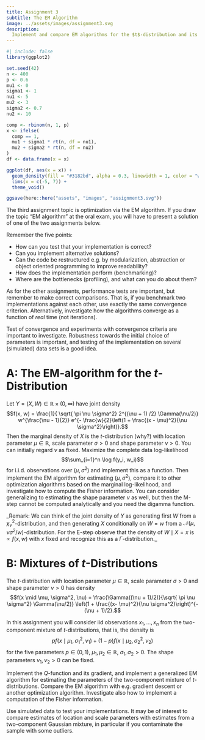 ```yaml
---
title: Assignment 3
subtitle: The EM Algorithm
image: ../assets/images/assignment3.svg
description:
  Implement and compare EM algorithms for the $t$-distribution and its mixtures.
---
```


```r
#| include: false
library(ggplot2)

set.seed(42)
n <- 400
p <- 0.6
mu1 <- 0
sigma1 <- 1
nu1 <- 5
mu2 <- 3
sigma2 <- 0.7
nu2 <- 10

comp <- rbinom(n, 1, p)
x <- ifelse(
  comp == 1,
  mu1 + sigma1 * rt(n, df = nu1),
  mu2 + sigma2 * rt(n, df = nu2)
)
df <- data.frame(x = x)

ggplot(df, aes(x = x)) +
  geom_density(fill = "#3182bd", alpha = 0.3, linewidth = 1, color = "white") +
  lims(x = c(-5, 7)) +
  theme_void()

ggsave(here::here("assets", "images", "assignment3.svg"))
```

The third assignment topic is optimization via the EM algorithm. If you draw the
topic "EM algorithm" at the oral exam, you will have to present a solution of
one of the two assignments below.

Remember the five points:

- How can you test that your implementation is correct?
- Can you implement alternative solutions?
- Can the code be restructured e.g. by modularization, abstraction or object
  oriented programming to improve readability?
- How does the implementation perform (benchmarking)?
- Where are the bottlenecks (profiling), and what can you do about them?

As for the other assignments, performance tests are important, but remember to
make correct comparisons. That is, if you benchmark two implementations against
each other, use exactly the same convergence criterion. Alternatively,
investigate how the algorithms converge as a function of _real_ time (not
iterations).

Test of convergence and experiments with convergence criteria are important to
investigate. Robustness towards the initial choice of parameters is important,
and testing of the implementation on several (simulated) data sets is a good
idea.

# A: The EM-algorithm for the $t$-Distribution

Let $Y = (X, W) \in \mathbb{R} \times (0, \infty)$ have joint density
$$f(x, w) = \frac{1}{ \sqrt{ \pi \nu \sigma^2} 2^{(\nu + 1) /2} \Gamma(\nu/2)} w^{\frac{\nu - 1}{2}} e^{- \frac{w}{2}\left(1 + \frac{(x - \mu)^2}{\nu \sigma^2}\right)}.$$
Then the marginal density of $X$ is the $t$-distribution (why?) with location
parameter $\mu \in \mathbb{R}$, scale parameter $\sigma > 0$ and shape parameter
$\nu > 0$. You can initially regard $\nu$ as fixed. Maximize the complete data
log-likelihood $$\sum_{i=1}^n \log f(y_i, w_i)$$ for i.i.d. observations over
$(\mu, \sigma^2)$ and implement this as a function. Then implement the EM
algorithm for estimating $(\mu, \sigma^2)$, compare it to other optimization
algorithms based on the marginal log-likelihood, and investigate how to compute
the Fisher information. You can consider generalizing to estimating the shape
parameter $\nu$ as well, but then the M-step cannot be computed analytically and
you need the digamma function.

_Remark: We can think of the joint density of $Y$ as generating first $W$ from a
$\chi^2_{\nu}$-distribution, and then generating $X$ conditionally on $W = w$
from a $\mathcal{N}(\mu, \nu \sigma^2 / w)$-distribution. For the E-step observe
that the density of $W \mid X = x$ is $\propto f(x, w)$ with $x$ fixed and
recognize this as a $\Gamma$-distribution.\_

# B: Mixtures of $t$-Distributions

The $t$-distribution with location parameter $\mu \in \mathbb{R}$, scale
parameter $\sigma > 0$ and shape parameter $\nu > 0$ has density
$$f(x \mid \mu, \sigma^2, \nu) = \frac{\Gamma((\nu + 1)/2)}{\sqrt{ \pi \nu \sigma^2} \Gamma(\nu/2)} \left(1 + \frac{(x- \mu)^2}{\nu \sigma^2}\right)^{- (\nu + 1)/2}.$$

In this assignment you will consider iid observations $x_1, \ldots, x_n$ from
the two-component mixture of $t$-distributions, that is, the density is
$$p f(x \mid \mu_1, \sigma_1^2, \nu_1) + (1 - p) f(x \mid \mu_2, \sigma_2^2, \nu_2)$$
for the five parameters $p \in (0, 1)$, $\mu_1, \mu_2 \in \mathbb{R}$,
$\sigma_1, \sigma_2 > 0$. The shape parameters $\nu_1, \nu_2 > 0$ can be fixed.

Implement the $Q$-function and its gradient, and implement a generalized EM
algorithm for estimating the parameters of the two-component mixture of
$t$-distributions. Compare the EM algorithm with e.g. gradient descent or
another optimization algorithm. Investigate also how to implement a computation
of the Fisher information.

Use simulated data to test your implementations. It may be of interest to
compare estimates of location and scale parameters with estimates from a
two-component Gaussian mixture, in particular if you contaminate the sample with
some outliers.
